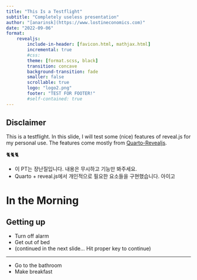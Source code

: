 ```yaml
---
title: "This Is a Testflight"
subtitle: "Completely useless presentation"
author: "[anarinsk](https://www.lostineconomics.com)"
date: "2022-09-06"
format: 
    revealjs:
        include-in-header: [favicon.html, mathjax.html]
        incremental: true   
        #css:
        theme: [format.scss, black]
        transition: concave
        background-transition: fade
        smaller: false
        scrollable: true
        logo: "logo2.png"
        footer: "TEST FOR FOOTER!"
        #self-contained: true
---
```


## Disclaimer{.center}

:::{.nonincremental}
This is a testflight. In this slide, I will test some (nice) features of reveal.js for my personal use. The features come mostly from [Quarto-Revealjs](https://quarto.org/docs/presentations/revealjs/).

🐈🐈🐈

- 이 PT는 장난질입니다. 내용은 무시하고 기능만 봐주세요. 
- Quarto + reveal.js에서 개인적으로 필요한 요소들을 구현했습니다. 아이고
:::

# In the Morning 

## Getting up

- Turn off alarm
- Get out of bed
- (continued in the next slide... Hit proper key to continue)

---

- Go to the bathroom 
- Make breakfast 